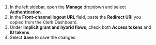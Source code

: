 1. In the left sidebar, open the **Manage** dropdown and select **Authentication**.
1. In the **Front-channel logout URL** field, paste the **Redirect URI** you copied from the Clerk Dashboard.
1. Under **Implicit grant and hybrid flows**, check both **Access tokens** and **ID tokens**.
1. Select **Save** to save the changes.
